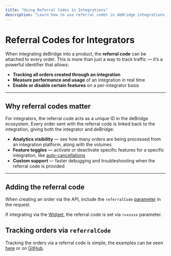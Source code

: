 ```yaml
---
title: "Using Referral Codes in Integrations"
description: "Learn how to use referral codes in deBridge integrations to track orders and unlock advanced features."
---
```


# Referral Codes for Integrators

When integrating deBridge into a product, the **referral code** can be attached to every order. This is more than just a way to track
traffic — it’s a powerful identifier that allows:

- **Tracking all orders created through an integration**  
- **Measure performance and usage** of an integration in real time  
- **Enable or disable certain features** on a per-integrator basis

---

## Why referral codes matter

For integrators, the referral code acts as a unique ID in the deBridge ecosystem. Every order sent with the referral code is linked back to the integration,
giving both the integrator and deBridge:

- **Analytics visibility** — see how many orders are being processed from an integration platform, along with the volumes  
- **Feature toggles** — activate or deactivate specific features for a specific integration, like [auto-cancellations](/dln-dropdown/affiliates/auto-cancellations)
- **Custom support** — faster debugging and troubleshooting when the referral code is provided

---

## Adding the referral code

When creating an order via the API, include the `referralCode`
[parameter](/dln-dropdown/integration-guidelines/api/creating-order/api-parameters/api-parameters#referral-code) in the request.

If integrating via the [Widget](/dln-dropdown/widget/deBridge-widget), the referral code is set via `r=xxxxx` parameter.

## Tracking orders via `referralCode`

Tracking the orders via a referral code is simple, the examples can be seen [here](/dln-dropdown/integration-guidelines/api/monitoring-orders/rest#by-referralcode)
or on [GitHub](https://github.com/debridge-finance/api-integrator-example/blob/master/src/scripts/orders/queries/get-orders-by-referral-code.ts).